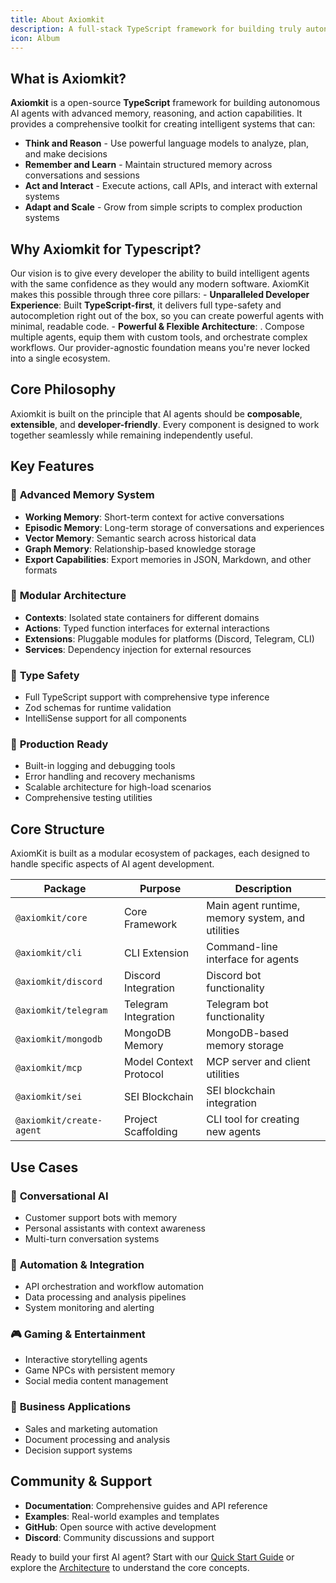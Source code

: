 ```yaml
---
title: About Axiomkit
description: A full-stack TypeScript framework for building truly autonomous AI agents
icon: Album
---
```


## What is Axiomkit?

**Axiomkit** is a open-source **TypeScript** framework for building autonomous AI agents with advanced memory, reasoning, and action capabilities. It provides a comprehensive toolkit for creating intelligent systems that can:

* **Think and Reason** - Use powerful language models to analyze, plan, and make decisions
* **Remember and Learn** - Maintain structured memory across conversations and sessions
* **Act and Interact** - Execute actions, call APIs, and interact with external systems
* **Adapt and Scale** - Grow from simple scripts to complex production systems
## Why Axiomkit for Typescript?
Our vision is to give every developer the ability to build intelligent agents with the same confidence as they would any modern software. AxiomKit makes this possible through three core pillars:
    - **Unparalleled Developer Experience**: Built **TypeScript-first**, it delivers full type-safety and autocompletion right out of the box, so you can create powerful agents with minimal, readable code.
    - **Powerful & Flexible Architecture**: . Compose multiple agents, equip them with custom tools, and orchestrate complex workflows. Our provider-agnostic foundation means you're never locked into a single ecosystem.
## Core Philosophy

Axiomkit is built on the principle that AI agents should be **composable**, **extensible**, and **developer-friendly**. Every component is designed to work together seamlessly while remaining independently useful.

## Key Features

### 🧠 **Advanced Memory System**
- **Working Memory**: Short-term context for active conversations
- **Episodic Memory**: Long-term storage of conversations and experiences
- **Vector Memory**: Semantic search across historical data
- **Graph Memory**: Relationship-based knowledge storage
- **Export Capabilities**: Export memories in JSON, Markdown, and other formats

### 🔧 **Modular Architecture**
- **Contexts**: Isolated state containers for different domains
- **Actions**: Typed function interfaces for external interactions
- **Extensions**: Pluggable modules for platforms (Discord, Telegram, CLI)
- **Services**: Dependency injection for external resources

### 🎯 **Type Safety**
- Full TypeScript support with comprehensive type inference
- Zod schemas for runtime validation
- IntelliSense support for all components

### 🚀 **Production Ready**
- Built-in logging and debugging tools
- Error handling and recovery mechanisms
- Scalable architecture for high-load scenarios
- Comprehensive testing utilities


## Core Structure

AxiomKit is built as a modular ecosystem of packages, each designed to handle specific aspects of AI agent development.

| Package | Purpose | Description |
|---------|---------|-------------|
| `@axiomkit/core` | Core Framework | Main agent runtime, memory system, and utilities |
| `@axiomkit/cli` | CLI Extension | Command-line interface for agents |
| `@axiomkit/discord` | Discord Integration | Discord bot functionality |
| `@axiomkit/telegram` | Telegram Integration | Telegram bot functionality |
| `@axiomkit/mongodb` | MongoDB Memory | MongoDB-based memory storage |
| `@axiomkit/mcp` | Model Context Protocol | MCP server and client utilities |
| `@axiomkit/sei` | SEI Blockchain | SEI blockchain integration |
| `@axiomkit/create-agent` | Project Scaffolding | CLI tool for creating new agents |

## Use Cases

### 🤖 **Conversational AI**
- Customer support bots with memory
- Personal assistants with context awareness
- Multi-turn conversation systems

### 🔧 **Automation & Integration**
- API orchestration and workflow automation
- Data processing and analysis pipelines
- System monitoring and alerting

### 🎮 **Gaming & Entertainment**
- Interactive storytelling agents
- Game NPCs with persistent memory
- Social media content management

### 💼 **Business Applications**
- Sales and marketing automation
- Document processing and analysis
- Decision support systems

## Community & Support

- **Documentation**: Comprehensive guides and API reference
- **Examples**: Real-world examples and templates
- **GitHub**: Open source with active development
- **Discord**: Community discussions and support

Ready to build your first AI agent? Start with our [Quick Start Guide](/docs/framework/getting-started/quick-start) or explore the [Architecture](/docs/framework/architecture) to understand the core concepts.
